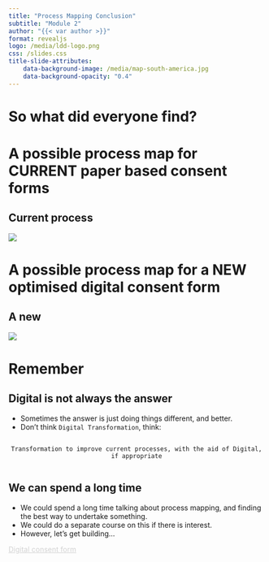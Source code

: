 ```yaml
---
title: "Process Mapping Conclusion"
subtitle: "Module 2"
author: "{{< var author >}}"
format: revealjs
logo: /media/ldd-logo.png
css: /slides.css
title-slide-attributes:
    data-background-image: /media/map-south-america.jpg
    data-background-opacity: "0.4"
---
```


# So what did everyone find?

# A possible process map for CURRENT paper based consent forms

## <span class="hide-title">Current process</span>

![](/media/paper-based-process-map.png){.centre-full-image}

# A possible process map for a NEW optimised digital consent form

## <span class="hide-title">A new</span>

![](/media/new-digital-process-map.png){.centre-full-image}

# Remember

## Digital is not always the answer

* Sometimes the answer is just doing things different, and better. 
* Don't think `Digital Transformation`, think:

```{=html}
<div align="center">
    <code>
Transformation to improve current processes, with the aid of Digital, if appropriate
    </code>
</div>
```

## We can spend a long time {background-image="/media/construction-site.jpg" background-opacity="0.2"}

* We could spend a long time talking about process mapping, and finding the best way to undertake something.
* We could do a separate course on this if there is interest.
* However, let's get building...

```{=html}
<div class="bottom-right">
    <a href="https://letsdodigital.org/learn/learn-python/module-2/4-digital-consent-form.html" style="color: lightgrey;">Digital consent form</a>
</div>
```